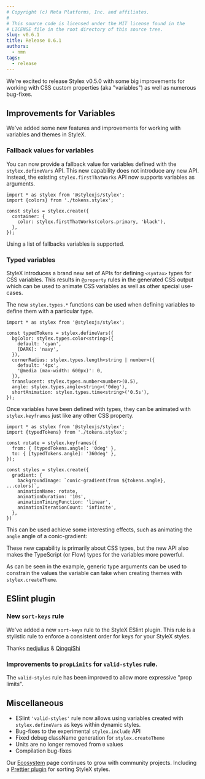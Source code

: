```yaml
---
# Copyright (c) Meta Platforms, Inc. and affiliates.
#
# This source code is licensed under the MIT license found in the
# LICENSE file in the root directory of this source tree.
slug: v0.6.1
title: Release 0.6.1
authors: 
  - nmn
tags: 
  - release
---
```


We're excited to release Stylex v0.5.0 with some big improvements for working
with CSS custom properties (aka "variables") as well as numerous bug-fixes.

## Improvements for Variables

We've added some new features and improvements for working with variables
and themes in StyleX.

### Fallback values for variables

You can now provide a fallback value for variables defined with the `stylex.defineVars` API.
This new capability does not introduce any new API. Instead, the existing `stylex.firstThatWorks` API
now supports variables as arguments.

```tsx
import * as stylex from '@stylexjs/stylex';
import {colors} from './tokens.stylex';

const styles = stylex.create({
  container: {
    color: stylex.firstThatWorks(colors.primary, 'black'),
  },
});
```

Using a list of fallbacks variables is supported.

### Typed variables

StyleX introduces a brand new set of APIs for defining `<syntax>` types for CSS
variables. This results in `@property` rules in the generated CSS output which
can be used to animate CSS variables as well as other special use-cases.

The new `stylex.types.*` functions can be used when defining variables to define
them with a particular type.

```tsx
import * as stylex from '@stylexjs/stylex';

const typedTokens = stylex.defineVars({
  bgColor: stylex.types.color<string>({
    default: 'cyan',
    [DARK]: 'navy',
  }),
  cornerRadius: stylex.types.length<string | number>({
    default: '4px',
    '@media (max-width: 600px)': 0,
  }),
  translucent: stylex.types.number<number>(0.5),
  angle: stylex.types.angle<string>('0deg'),
  shortAnimation: stylex.types.time<string>('0.5s'),
});
```

Once variables have been defined with types, they can be animated
with `stylex.keyframes` just like any other CSS property.

```tsx
import * as stylex from '@stylexjs/stylex';
import {typedTokens} from './tokens.stylex';

const rotate = stylex.keyframes({
  from: { [typedTokens.angle]: '0deg' },
  to: { [typedTokens.angle]: '360deg' },
});

const styles = stylex.create({
  gradient: {
    backgroundImage: `conic-gradient(from ${tokens.angle}, ...colors)`,
    animationName: rotate,
    animationDuration: '10s',
    animationTimingFunction: 'linear',
    animationIterationCount: 'infinite',
  },
})
```

This can be used achieve some interesting effects, such as animating the
`angle` angle of a conic-gradient:


<AnimatedGradientBox />

These new capability is primarily about CSS types, but the new API
also makes the TypeScript (or Flow) types for the variables more powerful.

As can be seen in the example, generic type arguments can be used to constrain
the values the variable can take when creating themes with `stylex.createTheme`.


## ESlint plugin

### New `sort-keys` rule

We've added a new `sort-keys` rule to the StyleX ESlint plugin. This rule
is a stylistic rule to enforce a consistent order for keys for your StyleX
styles.

Thanks [nedjulius](https://github.com/nedjulius) & [QingqiShi](https://github.com/QingqiShi)

### Improvements to `propLimits` for `valid-styles` rule.

The `valid-styles` rule has been improved to allow more expressive
"prop limits".

## Miscellaneous

- ESlint `'valid-styles'` rule now allows using variables created with
  `stylex.defineVars` as keys within dynamic styles.
- Bug-fixes to the experimental `stylex.include` API
- Fixed debug className generation for `stylex.createTheme`
- Units are no longer removed from `0` values
- Compilation bug-fixes

Our [Ecosystem](/docs/learn/ecosystem/) page continues to grow with community projects. Including a
[Prettier plugin](https://github.com/nedjulius/prettier-plugin-stylex-key-sort) for sorting StyleX styles.


